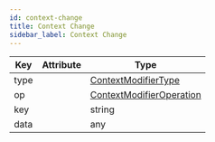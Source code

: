 ```yaml
---
id: context-change
title: Context Change
sidebar_label: Context Change
---
```


| Key  | Attribute | Type                                                               |
| ---- | --------- | ------------------------------------------------------------------ |
| type |           | [ContextModifierType](../enums/context-modifier-type)           |
| op   |           | [ContextModifierOperation](../enums/context-modifier-operation) |
| key  |           | string                                                             |
| data |           | any                                                                |
